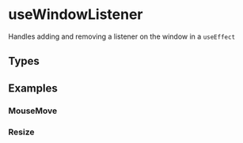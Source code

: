 
<Meta title="Example/UseWindowListener" />

# useWindowListener

Handles adding and removing a listener on the window in a `useEffect`

## Types

<Source language="ts" code={TYPES} />

## Examples

### MouseMove

<Canvas withSource="open">
  <Story name="MouseMove" story={stories.mouseMove} />
</Canvas>

### Resize

<Canvas withSource="open">
  <Story name="Resize" story={stories.resize} />
</Canvas>
